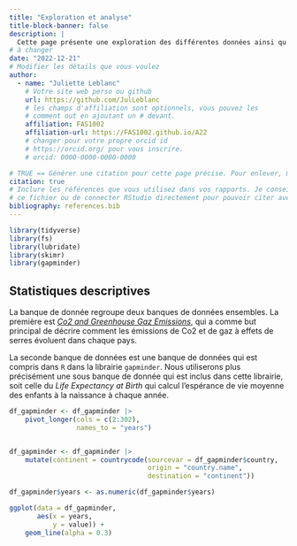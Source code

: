 ```yaml
---
title: "Exploration et analyse"
title-block-banner: false
description: | 
  Cette page présente une exploration des différentes données ainsi qu'une analyse descriptive et statistique des ces différentes variables.
# à changer
date: "2022-12-21"
# Modifier les détails que vous voulez
author:
  - name: "Juliette Leblanc"
    # Votre site web perso ou github
    url: https://github.com/JulLeblanc
    # les champs d'affiliation sont optionnels, vous pouvez les
    # comment out en ajoutant un # devant.
    affiliation: FAS1002
    affiliation-url: https://FAS1002.github.io/A22
    # changer pour votre propre orcid id
    # https://orcid.org/ pour vous inscrire.
    # orcid: 0000-0000-0000-0000

# TRUE == Générer une citation pour cette page précise. Pour enlever, mettre false.
citation: true
# Inclure les références que vous utilisez dans vos rapports. Je conseille Zotero pour construire
# ce fichier ou de connecter RStudio directement pour pouvoir citer avec @nom-de-reference.
bibliography: references.bib
---
```




```r

library(tidyverse)
library(fs)
library(lubridate)
library(skimr)
library(gapminder)

```

## Statistiques descriptives

La banque de donnée regroupe deux banques de données ensembles. La première est [*Co2 and Greenhouse Gaz Emissions*](https://raw.githubusercontent.com/owid/co2-data/master/owid-co2-data.csv), qui a comme but principal de décrire comment les émissions de Co2 et de gaz à effets de serres évoluent dans chaque pays. 


La seconde banque de données est une banque de données qui est compris dans `R` dans la librairie `gapminder`. Nous utiliserons plus précisément une sous banque de donnée qui est inclus dans cette librairie, soit celle du *Life Expectancy at Birth* qui calcul l'espérance de vie moyenne des enfants à la naissance à chaque année.

```r
df_gapminder <- df_gapminder |> 
    pivot_longer(cols = c(2:302),
                 names_to = "years")


df_gapminder <- df_gapminder |> 
    mutate(continent = countrycode(sourcevar = df_gapminder$country,
                                   origin = "country.name",
                                   destination = "continent"))

df_gapminder$years <- as.numeric(df_gapminder$years)

ggplot(data = df_gapminder,
       aes(x = years,
           y = value)) +
    geom_line(alpha = 0.3)
```

